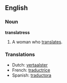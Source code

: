 ==English==

===Noun===
'''translatress'''

# A woman who [[translate]]s.

===Translations===
{{rfc-level|Translations at L3+ (AutoFormat would have corrected level of Translations)}}
*Dutch: [[vertaalster]] {{f}}
*French: [[traductrice]] {{f}}
*Spanish: [[traductora]] {{f}}